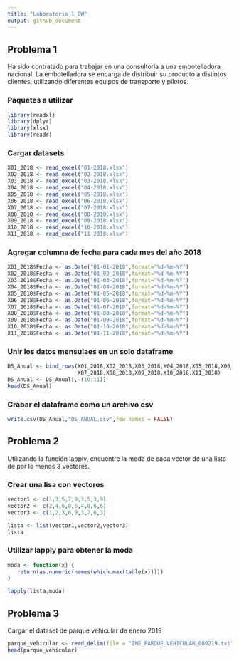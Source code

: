 ---
title: "Laboratorio 1 DW"
output: github_document
---

## Problema 1

Ha sido contratado para trabajar en una consultoría a una embotelladora nacional. La
embotelladora se encarga de distribuir su producto a distintos clientes, utilizando diferentes
equipos de transporte y pilotos.

### Paquetes a utilizar

```{r}
library(readxl)
library(dplyr)
library(xlsx)
library(readr)
```

### Cargar datasets

```{r}
X01_2018 <- read_excel("01-2018.xlsx")
X02_2018 <- read_excel("02-2018.xlsx")
X03_2018 <- read_excel("03-2018.xlsx")
X04_2018 <- read_excel("04-2018.xlsx")
X05_2018 <- read_excel("05-2018.xlsx")
X06_2018 <- read_excel("06-2018.xlsx")
X07_2018 <- read_excel("07-2018.xlsx")
X08_2018 <- read_excel("08-2018.xlsx")
X09_2018 <- read_excel("09-2018.xlsx")
X10_2018 <- read_excel("10-2018.xlsx")
X11_2018 <- read_excel("11-2018.xlsx")

```

### Agregar columna de fecha para cada mes del año 2018

```{r}
X01_2018$Fecha <- as.Date("01-01-2018",format="%d-%m-%Y")
X02_2018$Fecha <- as.Date("01-02-2018",format="%d-%m-%Y")
X03_2018$Fecha <- as.Date("01-03-2018",format="%d-%m-%Y")
X04_2018$Fecha <- as.Date("01-04-2018",format="%d-%m-%Y")
X05_2018$Fecha <- as.Date("01-05-2018",format="%d-%m-%Y")
X06_2018$Fecha <- as.Date("01-06-2018",format="%d-%m-%Y")
X07_2018$Fecha <- as.Date("01-07-2018",format="%d-%m-%Y")
X08_2018$Fecha <- as.Date("01-08-2018",format="%d-%m-%Y")
X09_2018$Fecha <- as.Date("01-09-2018",format="%d-%m-%Y")
X10_2018$Fecha <- as.Date("01-10-2018",format="%d-%m-%Y")
X11_2018$Fecha <- as.Date("01-11-2018",format="%d-%m-%Y")

```


### Unir los datos mensulaes en un solo dataframe

```{r}
DS_Anual <- bind_rows(X01_2018,X02_2018,X03_2018,X04_2018,X05_2018,X06_2018,
                      X07_2018,X08_2018,X09_2018,X10_2018,X11_2018)
DS_Anual <- DS_Anual[,-(10:11)]
head(DS_Anual)
```

### Grabar el dataframe como un archivo csv

```{r}
write.csv(DS_Anual,"DS_ANUAL.csv",row.names = FALSE)
```

## Problema 2

Utilizando la función lapply, encuentre la moda de cada vector de una lista de por lo menos 3
vectores.

### Crear una lisa con vectores

```{r}
vector1 <- c(1,3,5,7,9,3,5,3,9)
vector2 <- c(2,4,6,8,6,4,8,6,6)
vector3 <- c(1,2,3,6,9,3,7,6,3)

lista <- list(vector1,vector2,vector3)
lista
```

### Utilizar lapply para obtener la moda

```{r}
moda <- function(x) {
   return(as.numeric(names(which.max(table(x)))))
}

lapply(lista,moda)
```

## Problema 3

Cargar el dataset de parque vehicular de enero 2019

```{r}
parque_vehicular <- read_delim(file = "INE_PARQUE_VEHICULAR_080219.txt")
head(parque_vehicular)
```


